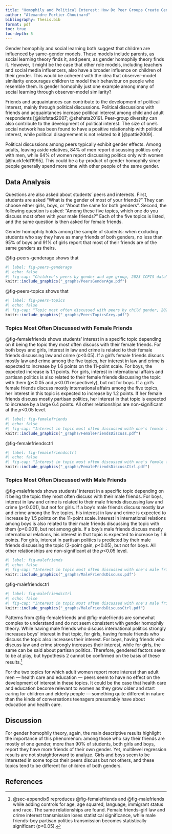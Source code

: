 ```yaml
---
title: "Homophily and Political Interest: How Do Peer Groups Create Gendered Political Interests? {#sec-chap5}"
author: "Alexandre Fortier-Chouinard"
bibliography: Thesis.bib
format: pdf
toc: true
toc-depth: 5
---
```

Gender homophily and social learning both suggest that children are influenced by same-gender models. These models include parents, as social learning theory finds it, and peers, as gender homophily theory finds it. However, it might be the case that other role models, including teachers and social media influencers, also have a broader influence on children of their gender. This would be coherent with the idea that observer-model similarity encourages children to model their behaviour on people who resemble them. Is gender homophily just one example among many of social learning through observer-model similarity?

Friends and acquaintances can contribute to the development of political interest, mainly through political discussions. Political discussions with friends and acquaintances increase political interest among child and adult respondents [@klofstad2007; @shehata2019]. Peer-group diversity can also contribute to the development of political interest. The size of one's social network has been found to have a positive relationship with political interest, while political disagreement is not related to it [@pattie2009].

Political discussions among peers typically exhibit gender effects. Among adults, leaving aside relatives, 84% of men report discussing politics only with men, while 64% of women report discussing politics only with women [@huckfeldt1995]. This could be a by-product of gender homophily since people generally spend more time with other people of the same gender.

## Data Analysis

Questions are also asked about students' peers and interests. First, students are asked "What is the gender of most of your friends?" They can choose either girls, boys, or "About the same for both genders". Second, the following question is asked: "Among these five topics, which one do you discuss most often with your male friends?" Each of the five topics is listed, and the same question is then asked for female friends.

Gender homophily holds among the sample of students: when excluding students who say they have as many friends of both genders, no less than 95% of boys and 91% of girls report that most of their friends are of the same genders as theirs.

@fig-peers-genderage shows that 

```r
#| label: fig-peers-genderage
#| echo: false
#| fig-cap: "Children's peers by gender and age group, 2023 CCPIS data"
knitr::include_graphics("_graphs/PeersGenderAge.pdf")
```

@fig-peers-topics shows that 

```r
#| label: fig-peers-topics
#| echo: false
#| fig-cap: "Topic most often discussed with peers by child gender, 2023 CCPIS data"
knitr::include_graphics("_graphs/PeersTopicsGrey.pdf")
```

### Topics Most Often Discussed with Female Friends

@fig-femalefriends shows students' interest in a specific topic depending on it being the topic they most often discuss with their female friends. For both boys and girls, interest in law and crime is related to their female friends discussing law and crime (*p*<0.05). If a girl's female friends discuss mostly law and crime among the five topics, her interest in law and crime is expected to increase by 1.6 points on the 11-point scale. For boys, the expected increase is 1.1 points. For girls, interest in international affairs and partisan politics is also related to their female friends discussing the topic with them (*p*<0.05 and *p*<0.01 respectively), but not for boys. If a girl's female friends discuss mostly international affairs among the five topics, her interest in this topic is expected to increase by 1.2 points. If her female friends discuss mostly partisan politics, her interest in that topic is expected to increase by a large 6.4 points. All other relationships are non-significant at the *p*<0.05 level.

```r
#| label: fig-femalefriends
#| echo: false
#| fig-cap: "Interest in topic most often discussed with one's female friends (without controls)"
knitr::include_graphics("_graphs/FemaleFriendsDiscuss.pdf")
```

@fig-femalefriendsctrl

```r
#| label: fig-femalefriendsctrl
#| echo: false
#| fig-cap: "Interest in topic most often discussed with one's female friends (with controls)"
knitr::include_graphics("_graphs/FemaleFriendsDiscussCtrl.pdf")
```

### Topics Most Often Discussed with Male Friends

@fig-malefriends shows students' interest in a specific topic depending on it being the topic they most often discuss with their male friends. For boys, interest in law and crime is related to their male friends discussing law and crime (*p*<0.001), but not for girls. If a boy's male friends discuss mostly law and crime among the five topics, his interest in law and crime is expected to increase by 1.5 points on the 11-point scale. Interest in international relations among boys is also related to their male friends discussing the topic with them (*p*<0.001), but not among girls. If a boy's male friends discuss mostly international relations, his interest in that topic is expected to increase by 1.6 points. For girls, interest in partisan politics is predicted by their male friends discussing the topic (2-point gain, *p*<0.05), but not for boys. All other relationships are non-significant at the *p*<0.05 level.

```r
#| label: fig-malefriends
#| echo: false
#| fig-cap: "Interest in topic most often discussed with one's male friends (without controls)"
knitr::include_graphics("_graphs/MaleFriendsDiscuss.pdf")
```

@fig-malefriendsctrl

```r
#| label: fig-malefriendsctrl
#| echo: false
#| fig-cap: "Interest in topic most often discussed with one's male friends (with controls)"
knitr::include_graphics("_graphs/MaleFriendsDiscussCtrl.pdf")
```

Patterns from @fig-femalefriends and @fig-malefriends are somewhat complex to understand and do not seem consistent with gender homophily theory. While having male friends who discuss international politics strongly increases boys' interest in that topic, for girls, having female friends who discuss the topic also increases their interest. For boys, having friends who discuss law and crime strongly increases their interest, while for girls, the same can be said about partisan politics. Therefore, gendered factors seem to be at play, but hypothesis 2 cannot be confirmed on the basis of these results.^[@sec-appendix6 reproduces @fig-femalefriends and @fig-malefriends while adding controls for age, age squared, language, immigrant status and race. The same relationships are found. Female friends--girl law and crime interest transmission loses statistical significance, while male friends--boy partisan politics transmission becomes statistically significant (*p*<0.05).]

For the two topics for which adult women report more interest than adult men --- health care and education --- peers seem to have no effect on the development of interest in these topics. It could be the case that health care and education become relevant to women as they grow older and start caring for children and elderly people --- something quite different in nature than the kinds of conversations teenagers presumably have about education and health care.

## Discussion

For gender homophily theory, again, the main descriptive results highlight the importance of this phenomenon: among those who say their friends are mostly of one gender, more than 90% of students, both girls and boys, report they have more friends of their own gender. Yet, multilevel regression results are not straightforward to analyze. Girls and boys seem to be interested in some topics their peers discuss but not others, and these topics tend to be different for children of both genders.

## References
